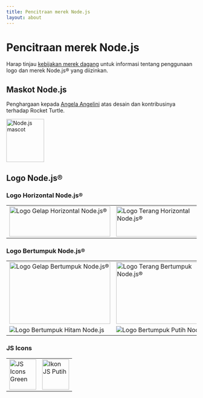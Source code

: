 ```yaml
---
title: Pencitraan merek Node.js
layout: about
---
```


# Pencitraan merek Node.js

Harap tinjau [kebijakan merek dagang](https://trademark-policy.openjsf.org/) untuk informasi tentang penggunaan logo dan merek Node.js® yang diizinkan.

## Maskot Node.js

Penghargaan kepada [Angela Angelini](https://www.linkedin.com/in/angeliningl/) atas desain dan kontribusinya terhadap Rocket Turtle.

<img
  alt="Node.js mascot"
  src="/static/images/node-mascot.svg"
  className="w-[100px]"
  width="100"
  height="114"
/>

## Logo Node.js®

### Logo Horizontal Node.js®

<table>
<tbody>
<tr>
<td>
<img alt="Logo Gelap Horizontal Node.js®" src="/static/logos/nodejsDark.svg" className="h-[80px] w-[267px]" width="267" height="80" />
</td>

<td>
<img alt="Logo Terang Horizontal Node.js®" src="/static/logos/nodejsLight.svg" className="h-[80px] w-[267px] bg-neutral-950 p-2 dark:bg-transparent" width="267" height="80" />
</td>
</tr>
</tbody>
</table>

### Logo Bertumpuk Node.js®

<table>
<tbody>
<tr>
<td>
<img alt="Logo Gelap Bertumpuk Node.js®" src="/static/logos/nodejsStackedDark.svg" className="h-[164px] w-[267px]" width="267" height="164" />
</td>

<td>
<img alt="Logo Terang Bertumpuk Node.js®" src="/static/logos/nodejsStackedLight.svg" className="h-[164px] w-[267px] rounded bg-neutral-950 p-2 dark:bg-transparent" width="267" height="164" />
</td>
</tr>

<tr>
<td>
<img alt="Logo Bertumpuk Hitam Node.js" src="/static/logos/nodejsStackedBlack.svg" />
</td>

<td>
<img alt="Logo Bertumpuk Putih Node.js" src="/static/logos/nodejsStackedWhite.svg" className="rounded bg-neutral-950 p-2 dark:bg-transparent" />
</td>
</tr>
</tbody>
</table>

### JS Icons

<table>
<tbody>
<tr>
<td>
<img alt="JS Icons Green" src="/static/logos/jsIconGreen.svg" className="height-[80px] mx-auto w-[71px]" width="71" height="80" />
</td>

<td>
<img alt="Ikon JS Putih" src="/static/logos/jsIconWhite.svg" className="height-[80px] mx-auto w-[71px] rounded bg-neutral-950 p-2 dark:bg-transparent" width="71" height="80" />
</td>
</tr>
</tbody>
</table>
